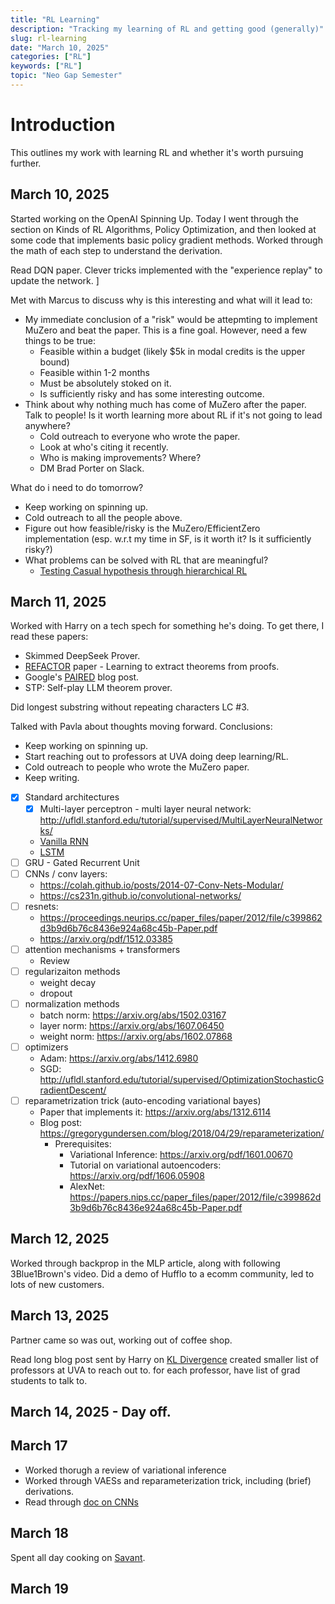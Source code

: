 ```yaml
---
title: "RL Learning"
description: "Tracking my learning of RL and getting good (generally)"
slug: rl-learning
date: "March 10, 2025"
categories: ["RL"]
keywords: ["RL"]
topic: "Neo Gap Semester"
---
```


# Introduction

This outlines my work with learning RL and whether it's worth pursuing further.

## March 10, 2025

Started working on the OpenAI Spinning Up. Today I went through the section on Kinds of RL Algorithms, 
Policy Optimization, and then looked at some code that implements basic policy gradient methods. Worked through the math 
of each step to understand the derivation. 

Read DQN paper. Clever tricks implemented with the "experience replay" to update the network. ]

Met with Marcus to discuss why is this interesting and what will it lead to:
- My immediate conclusion of a "risk" would be attepmting to implement MuZero and beat the paper. This is a fine goal. However, need a few things to be true:
    - Feasible within a budget (likely $5k in modal credits is the upper bound)
    - Feasible within 1-2 months
    - Must be absolutely stoked on it. 
    - Is sufficiently risky and has some interesting outcome. 
- Think about why nothing much has come of MuZero after the paper. Talk to people! Is it worth learning more about RL if it's not going to lead anywhere? 
    - Cold outreach to everyone who wrote the paper.
    - Look at who's citing it recently. 
    - Who is making improvements? Where? 
    - DM Brad Porter on Slack. 


What do i need to do tomorrow? 
- Keep working on spinning up.
- Cold outreach to all the people above. 
- Figure out how feasible/risky is the MuZero/EfficientZero implementation (esp. w.r.t my time in SF, is it worth it? Is it sufficiently risky?)
- What problems can be solved with RL that are meaningful? 
    - [Testing Casual hypothesis through hierarchical RL](https://openreview.net/pdf?id=ZqNcJ8uuHT)

## March 11, 2025

Worked with Harry on a tech spech for something he's doing. To get there, I read these papers:
- Skimmed DeepSeek Prover.
- [REFACTOR](https://www.semanticscholar.org/reader/5e7999443d37916269db5ff758587335335ff75d) paper - Learning to extract theorems from proofs. 
- Google's [PAIRED](https://research.google/blog/paired-a-new-multi-agent-approach-for-adversarial-environment-generation/) blog post.
- STP: Self-play LLM theorem prover.

Did longest substring without repeating characters LC #3.

Talked with Pavla about thoughts moving forward. Conclusions:
- Keep working on spinning up. 
- Start reaching out to professors at UVA doing deep learning/RL. 
- Cold outreach to people who wrote the MuZero paper. 
- Keep writing. 

- [x] Standard architectures 
    - [x] Multi-layer perceptron - multi layer neural network: http://ufldl.stanford.edu/tutorial/supervised/MultiLayerNeuralNetworks/
    - [Vanilla RNN](https://karpathy.github.io/2015/05/21/rnn-effectiveness/)
    - [LSTM](https://arxiv.org/abs/1503.04069)
- [ ] GRU - Gated Recurrent Unit
- [ ] CNNs / conv layers:
    - https://colah.github.io/posts/2014-07-Conv-Nets-Modular/
    - https://cs231n.github.io/convolutional-networks/
- [ ] resnets:
    - https://proceedings.neurips.cc/paper_files/paper/2012/file/c399862d3b9d6b76c8436e924a68c45b-Paper.pdf
    - https://arxiv.org/pdf/1512.03385
- [ ] attention mechanisms + transformers
    - Review
- [ ] regularizaiton methods
    - weight decay
    - dropout
- [ ] normalization methods
    - batch norm: https://arxiv.org/abs/1502.03167
    - layer norm: https://arxiv.org/abs/1607.06450
    - weight norm: https://arxiv.org/abs/1602.07868
- [ ] optimizers
    - Adam: https://arxiv.org/abs/1412.6980
    - SGD: http://ufldl.stanford.edu/tutorial/supervised/OptimizationStochasticGradientDescent/
- [ ] reparametrization trick (auto-encoding variational bayes)
    - Paper that implements it: https://arxiv.org/abs/1312.6114
    - Blog post: https://gregorygundersen.com/blog/2018/04/29/reparameterization/
        - Prerequisites:
            - Variational Inference: https://arxiv.org/pdf/1601.00670
            - Tutorial on variational autoencoders: https://arxiv.org/pdf/1606.05908
            - AlexNet: https://papers.nips.cc/paper_files/paper/2012/file/c399862d3b9d6b76c8436e924a68c45b-Paper.pdf


## March 12, 2025

Worked through backprop in the MLP article, along with following 3Blue1Brown's video. 
Did a demo of Hufflo to a ecomm community, led to lots of new customers. 


## March 13, 2025

Partner came so was out, working out of coffee shop. 

Read long blog post sent by Harry on [KL Divergence](https://blog.alexalemi.com/kl-is-all-you-need.html)
created smaller list of professors at UVA to reach out to. 
for each professor, have list of grad students to talk to.

## March 14, 2025 - Day off. 

## March 17

- Worked thorugh a review of variational inference
- Worked through VAESs and reparameterization trick, including (brief) derivations. 
- Read through [doc on CNNs](https://cs231n.github.io/convolutional-networks/)

## March 18

Spent all day cooking on [Savant](https://github.com/toni-akintola/savant-io).

## March 19







